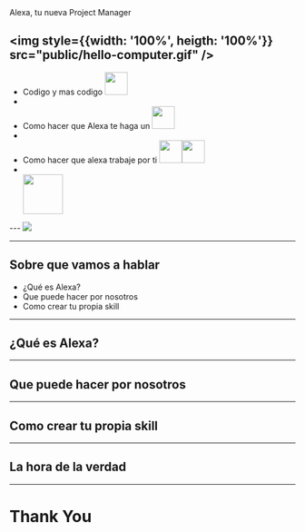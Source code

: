 

<Head>
  <title>Alexa + AWS</title>
</Head>

<div style={{color: 'black', fontWeigth: '600', fontSize: '3rem', position: 'relative', marginBottom:'50px', textAlign: 'center'}}>
  Alexa, tu nueva Project Manager
</div>

<img style={{width: '100%', heigth: '100%'}} src="public/hello-computer.gif" />
---

<Troll max={6}/>
<div style={{fontSize: 40, textAlign: 'left'}}>
  <ul>
      <AppearNone>
        <li><span>Codigo y mas codigo</span> <img width="40px" height="40px" src="public/coding.png" /></li>
        <li></li>
        <li><span>Como hacer que Alexa te haga un</span> <img width="40px" height="40px" src="public/cooking.png" /></li>
        <li></li>
        <li><span>Como hacer que alexa trabaje por ti</span> <img width="40px" height="40px" src="public/worker.png" /><img width="40px" height="40px" src="public/cry.png" /></li>
        <li></li>
        <img style={{margin: '30px auto',display: 'block'}} width="70px" height="70px" src="public/sweat-smile.png" />
      </AppearNone>
  </ul>
</div>
---

 <Image src="public/emosido.jpg"/>

---

## Sobre que vamos a hablar
<ul style={{fontSize: 40, textAlign: 'left'}}>
  <Appear>
    <li>¿Qué es Alexa?</li>
    <li>Que puede hacer por nosotros</li>
    <li>Como crear tu propia skill</li>
  </Appear>
</ul>

---

## ¿Qué es Alexa?


---

## Que puede hacer por nosotros

<Features/>

---

## Como crear tu propia skill


---

## La hora de la verdad

---
# Thank You
